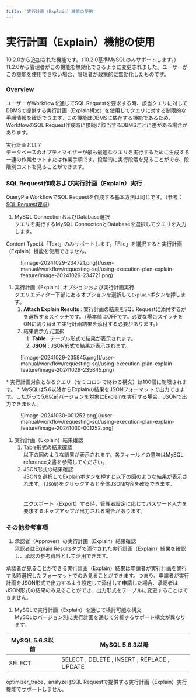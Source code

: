 ```yaml
---
title: '実行計画（Explain）機能の使用'
---
```



# 実行計画（Explain）機能の使用

<Callout type="info">
10.2.0から追加された機能です。（10.2.0基準MySQLのみサポートします。）
11.2.0から管理者がこの機能を無効化できるように変更されました。ユーザーがこの機能を使用できない場合、管理者が政策的に無効化したものです。
</Callout>

### Overview

ユーザーがWorkflowを通じてSQL Requestを要求する時、該当クエリに対してDBMSで提供する実行計画（Explain構文）を使用してクエリに対する制限的な手順情報を確認できます。この機能はDBMSに依存する機能であるため、WorkflowのSQL Request作成時に接続に該当するDBMSごとに差がある場合があります。

<Callout type="info">
実行計画とは？<br/>データベースのオプティマイザーが最も最適なクエリを実行するために生成する一連の作業セットまたは作業手順です。段階的に実行段階を見ることができ、段階別コストを見ることができます。
</Callout>

### SQL Request作成および実行計画（Explain）実行

QueryPie WorkflowでSQL Requestを作成する基本方法は同じです。（参考：[SQL Request要求](.)）

1.  MySQL ConnectionおよびDatabase選択<br/>クエリを実行するMySQL ConnectionとDatabaseを選択してクエリを入力します。

<Callout type="important">
Content Typeは「Text」のみサポートします。「File」を選択すると実行計画（Explain）機能を使用できません。
</Callout>

<figure data-layout="center" data-align="center">
![image-20241029-234721.png](/user-manual/workflow/requesting-sql/using-execution-plan-explain-feature/image-20241029-234721.png)
</figure>

1. 実行計画（Explain）オプションおよび実行計画実行<br/>クエリエディター下部にあるオプションを選択して`Explain`ボタンを押します。
    1.  **Attach Explain Results**  : 実行計画の結果をSQL Requestに添付するかを選択するスイッチです。（基本値はOFFです。必要な場合スイッチをONに切り替えて実行計画結果を添付する必要があります。）
    2. 結果表示方式選択
        1.  **Table**  : テーブル形式で結果が表示されます。
        2.  **JSON**  : JSON形式で結果が表示されます。

<figure data-layout="center" data-align="center">
![image-20241029-235845.png](/user-manual/workflow/requesting-sql/using-execution-plan-explain-feature/image-20241029-235845.png)
</figure>

<Callout type="important">
* 実行計画対象となるクエリ（セミコロンで終わる構文）は100個に制限されます。
* MySQLは5.6以降からExplainの結果をJSONフォーマットで出力できます。したがって5.6以前バージョンを対象にExplainを実行する場合、JSONで出力できません。
<figure data-layout="center" data-align="center">
![image-20241030-001252.png](/user-manual/workflow/requesting-sql/using-execution-plan-explain-feature/image-20241030-001252.png)
</figure>
</Callout>

1. 実行計画（Explain）結果確認
    1. Table形式の結果確認<br/>以下の図のような結果が表示されます。各フィールドの意味はMySQL reference文書を参照してください。<br/>
    2. JSON形式の結果確認<br/>JSONを選択してExplainボタンを押すと以下の図のような結果が表示されます。`{JSON}`をクリックすると全体JSON内容を確認できます。<br/> <br/> <br/>エクスポート（Export）する時、管理者設定に応じてパスワード入力を要求するポップアップが出力される場合があります。

### その他参考事項

1. 承認者（Approver）の実行計画（Explain）結果確認<br/>承認者はExplain Resultsタブで添付された実行計画（Explain）結果を確認し、承認の参考資料として活用できます。

<Callout type="important">
承認者が見ることができる実行計画（Explain）結果は申請者が実行計画を実行する時選択したフォーマットでのみ見ることができます。つまり、申請者が実行計画をJSON形式で出力するよう設定して添付して申請した場合、承認者はJSON形式の結果のみ見ることができ、出力形式をテーブルに変更することはできません。
</Callout>

1. MySQLで実行計画（Explain）を通じて検討可能な構文<br/>MySQLはバージョン別に実行計画を通じて分析するサポート構文が異なります。

|  **MySQL 5.6.3以前**  |  **MySQL 5.6.3以降**                         |
| -------------------- | ------------------------------------------- |
| SELECT               | SELECT , DELETE , INSERT , REPLACE , UPDATE |

<Callout type="important">
optimizer_trace、analyzeはSQL Requestで提供する実行計画（Explain）実行機能でサポートしません。
</Callout>
